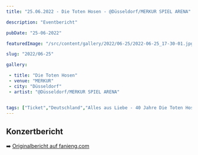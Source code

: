 ```yaml
---
title: "25.06.2022 - Die Toten Hosen - @Düsseldorf/MERKUR SPIEL ARENA"

description: "Eventbericht"

pubDate: "25-06-2022"

featuredImage: "/src/content/gallery/2022/06-25/2022-06-25_17-30-01.jpg"

slug: "2022/06-25"

gallery:

 - title: "Die Toten Hosen"
 - venue: "MERKUR"
 - city: "Düsseldorf"
 - artist: "@Düsseldorf/MERKUR SPIEL ARENA"


tags: ["Ticket","Deutschland","Alles aus Liebe - 40 Jahre Die Toten Hosen","Konzert","Die Toten Hosen","2022","Düsseldorf"]
---
```

## Konzertbericht
➡️ [Originalbericht auf fanieng.com](https://fanieng.com/2022/06-25/25-06-2022-die-toten-hosen-duesseldorf-merkur)
